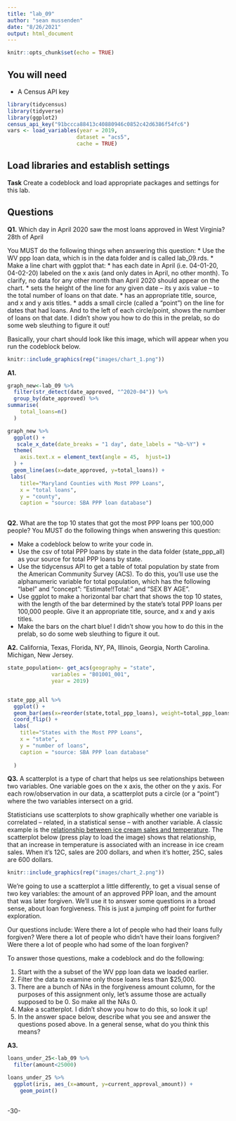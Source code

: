 ```yaml
---
title: "lab_09"
author: "sean mussenden"
date: "8/26/2021"
output: html_document
---
```


```r
knitr::opts_chunk$set(echo = TRUE)
```

## You will need

* A Census API key
```r
library(tidycensus)
library(tidyverse)
library(ggplot2)
census_api_key("91bccca88413c40880946c0852c42d6386f54fc6")
vars <- load_variables(year = 2019,
                      dataset = "acs5",
                      cache = TRUE)
```

## Load libraries and establish settings

**Task** Create a codeblock and load appropriate packages and settings for this lab.

## Questions

**Q1.** Which day in April 2020 saw the most loans approved in West Virginia? 
28th of April

You MUST do the following things when answering this question:
* Use the WV ppp loan data, which is in the data folder and is called lab_09.rds.
* Make a line chart with ggplot that:
  * has each date in April (i.e. 04-01-20, 04-02-20) labeled on the x axis (and only dates in April, no other month). To clarify, no data for any other month than April 2020 should appear on the chart. 
  * sets the height of the line for any given date -- its y axis value -- to the total number of loans on that date.
  * has an appropriate title, source, and x and y axis titles. 
  * adds a small circle (called a "point") on the line for dates that had loans. And to the left of each circle/point, shows the number of loans on that date.  I didn't show you how to do this in the prelab, so do some web sleuthing to figure it out! 

Basically, your chart should look like this image, which will appear when you run the codeblock below. 

```r

knitr::include_graphics(rep("images/chart_1.png"))
```
**A1.** 
```r
graph_new<-lab_09 %>%
  filter(str_detect(date_approved, "^2020-04")) %>%
  group_by(date_approved) %>%
summarise(
    total_loans=n() 
  )


```
```r
graph_new %>%
  ggplot() + 
   scale_x_date(date_breaks = "1 day", date_labels = "%b-%Y") +
  theme(
    axis.text.x = element_text(angle = 45,  hjust=1)
  ) +
  geom_line(aes(x=date_approved, y=total_loans)) +
 labs(
    title="Maryland Counties with Most PPP Loans",
    x = "total loans",
    y = "county",
    caption = "source: SBA PPP loan database")
 
```


**Q2.** What are the top 10 states that got the most PPP loans per 100,000 people? You MUST do the following things when answering this question:

* Make a codeblock below to write your code in.
* Use the csv of total PPP loans by state in the data folder (state_ppp_all) as your source for total PPP loans by state.  
* Use the tidycensus API to get a table of total population by state from the American Community Survey (ACS). To do this, you'll use use the alphanumeric variable for total population, which has the following "label" and "concept": "Estimate!!Total:" and "SEX BY AGE".  
* Use ggplot to make a horizontal bar chart that shows the top 10 states, with the length of the bar determined by the state's total PPP loans per 100,000 people. Give it an appropriate title, source, and x and y axis titles. 
* Make the bars on the chart blue! I didn't show you how to do this in the prelab, so do some web sleuthing to figure it out.  

**A2.** California, Texas, Florida, NY, PA, Illinois, Georgia, North Carolina. Michigan, New Jersey.

```r
state_population<- get_acs(geography = "state",
              variables = "B01001_001",
              year = 2019)


state_ppp_all %>%
  ggplot() +
  geom_bar(aes(x=reorder(state,total_ppp_loans), weight=total_ppp_loans)) +
  coord_flip() + 
  labs(
    title="States with the Most PPP Loans",
    x = "state",
    y = "number of loans",
    caption = "source: SBA PPP loan database"
    
  )

```

**Q3.**  A scatterplot is a type of chart that helps us see relationships between two variables. One variable goes on the x axis, the other on the y axis.  For each row/observation in our data, a scatterplot puts a circle (or a "point") where the two variables intersect on a grid. 

Statisticians use scatterplots to show graphically whether one variable is correlated -- related, in a statistical sense -- with another variable.  A classic example is the [relationship between ice cream sales and temperature](https://www.mathsisfun.com/data/scatter-xy-plots.html).  The scatterplot below (press play to load the image) shows that relationship, that an increase in temperature is associated with an increase in ice cream sales. When it's 12C, sales are 200 dollars, and when it's hotter, 25C, sales are 600 dollars.

```r
knitr::include_graphics(rep("images/chart_2.png"))
```


We're going to use a scatterplot a little differently, to get a visual sense of two key variables: the amount of an approved PPP loan, and the amount that was later forgiven. We'll use it to answer some questions in a broad sense, about loan forgiveness.  This is just a jumping off point for further exploration. 

Our questions include: Were there a lot of people who had their loans fully forgiven?  Were there a lot of people who didn't have their loans forgiven? Were there a lot of people who had some of the loan forgiven? 

To answer those questions, make a codeblock and do the following:

1. Start with the a subset of the WV ppp loan data we loaded earlier.
2. Filter the data to examine only those loans less than $25,000.
3. There are a bunch of NAs in the forgiveness amount column, for the purposes of this assignment only, let's assume those are actually supposed to be 0. So make all the NAs 0. 
4. Make a scatterplot. I didn't show you how to do this, so look it up! 
5. In the answer space below, describe what you see and answer the questions posed above.  In a general sense, what do you think this means?  

**A3.**  
```r
loans_under_25<-lab_09 %>%
  filter(amount<25000)

loans_under_25 %>%
  ggplot(iris, aes_(x=amount, y=current_approval_amount)) + 
    geom_point()
  
```


-30-
